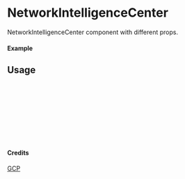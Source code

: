 
<Meta of={NetworkIntelligenceCenter} title="GCP/NetworkIntelligenceCenter" />

# NetworkIntelligenceCenter

NetworkIntelligenceCenter component with different props.

#### Example

<Canvas of={NetworkIntelligenceCenter.Primary} />

## Usage

```ts
import { NetworkIntelligenceCenter } from "yadl-ui";

const Example = () => {
  return (
      <NetworkIntelligenceCenter />
  );
};

export default Example;
```

#### Credits
[GCP](https://cloud.google.com/icons)
